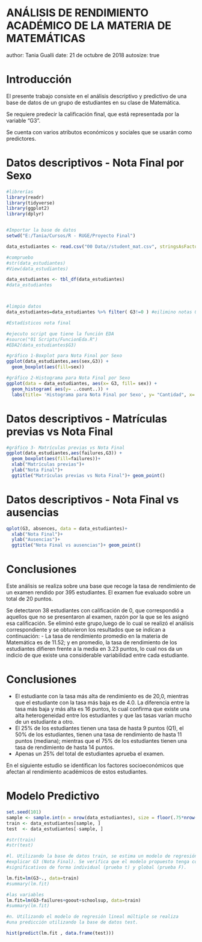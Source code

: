 ANÁLISIS DE RENDIMIENTO ACADÉMICO DE LA MATERIA DE MATEMÁTICAS
========================================================
author: Tania Gualli
date: 21 de octubre de 2018
autosize: true

Introducción
========================================================


El presente trabajo consiste en el análisis descriptivo y predictivo de una base de datos de un grupo de estudiantes en su clase de Matemática. 

Se requiere predecir la calificación final, que está representada por la variable “G3”. 

Se cuenta con varios atributos económicos y sociales que se usarán como predictores. 

Datos descriptivos - Nota Final por Sexo
========================================================

```r
#librerías
library(readr)
library(tidyverse)
library(ggplot2)
library(dplyr)


#Importar la base de datos
setwd("E:/Tania/Cursos/R - RUGE/Proyecto Final")

data_estudiantes <- read.csv("00 Data//student_mat.csv", stringsAsFactors= FALSE)

#compruebo
#str(data_estudiantes)
#View(data_estudiantes)

data_estudiantes <- tbl_df(data_estudiantes)
#data_estudiantes



#limpio datos
data_estudiantes=data_estudiantes %>% filter( G3!=0 ) #eilimino notas 0

#Estadísticos nota final

#ejecuto script que tiene la función EDA
#source("01 Scripts/FuncionEda.R")
#EDA2(data_estudiantes$G3)

#gráfico 1-Boxplot para Nota Final por Sexo
ggplot(data_estudiantes,aes(sex,G3)) + 
  geom_boxplot(aes(fill=sex))

#gráfico 2-Histograma para Nota Final por Sexo
ggplot(data = data_estudiantes, aes(x= G3, fill= sex)) + 
  geom_histogram( aes(y= ..count..)) +
  labs(title= 'Histograma para Nota Final por Sexo', y= "Cantidad", x= "Nota Final")

```
Datos descriptivos - Matrículas previas vs Nota Final
========================================================

```r
#gráfico 3- Matrículas previas vs Nota Final
ggplot(data_estudiantes,aes(failures,G3)) + 
  geom_boxplot(aes(fill=failures))+
  xlab("Matrículas previas")+
  ylab("Nota Final")+
  ggtitle("Matrículas previas vs Nota Final")+ geom_point()

```

Datos descriptivos - Nota Final vs ausencias
========================================================

```r
qplot(G3, absences, data = data_estudiantes)+
  xlab("Nota Final")+
  ylab("Ausencias")+
  ggtitle("Nota Final vs ausencias")+ geom_point()

```
Conclusiones
========================================================

Este análisis se realiza sobre una base que recoge la tasa de rendimiento de un examen rendido por 395 estudiantes. El examen fue evaluado sobre un total de 20 puntos.

Se detectaron 38 estudiantes con calificación de 0, que correspondió a aquellos que no se presentaron al examen, razón por la que se les asignó esa calificación. Se eliminó este grupo,luego de lo cual se realizó el análisis correspondiente y se obtuvieron los resultados que se indican a continuación:
- La tasa de rendimiento promedio en la materia de Matemática es de 11.52; y en promedio, la tasa de rendimiento de los estudiantes difieren frente a la media en 3.23 puntos, lo cual nos da un indicio de que existe una considerable variabilidad entre cada estudiante.

Conclusiones
========================================================

- El estudiante con la tasa más alta de rendimiento es de 20,0, mientras que el estudiante con la tasa más baja es de 4.0. La diferencia entre la tasa más baja y más alta es 16 puntos, lo cual confirma que existe una alta heterogeneidad entre los estudiantes y que las tasas varían mucho de un estudiante a otro. 
- El 25% de los estudiantes tienen una tasa de hasta 9 puntos (Q1), el 50% de los estudiantes, tienen una tasa de rendimiento de hasta 11 puntos (mediana); mientras que el 75% de los estudiantes tienen una tasa de rendimiento de hasta 14 puntos. 
- Apenas un 25% del total de estudiantes aprueba el examen.

En el siguiente estudio se identifican los factores socioeconómicos que afectan al rendimiento académicos de estos estudiantes.

Modelo Predictivo
========================================================
```r
set.seed(101)
sample <- sample.int(n = nrow(data_estudiantes), size = floor(.75*nrow(data_estudiantes)), replace = F)
train <- data_estudiantes[sample, ]
test  <- data_estudiantes[-sample, ]

#str(train)
#str(test)

#l.	Utilizando la base de datos train, se estima un modelo de regresión múltiple para 
#explicar G3 (Nota Final). Se verifica que el modelo propuesto tenga coeficientes estadísticamente 
#significativos de forma individual (prueba t) y global (prueba F).

lm.fit=lm(G3~., data=train)
#summary(lm.fit)

#las variables 
lm.fit=lm(G3~failures+goout+schoolsup, data=train)
#summary(lm.fit)

#n.	Utilizando el modelo de regresión lineal múltiple se realiza 
#una predicción utilizando la base de datos test.

hist(predict(lm.fit , data.frame(test)))

```
